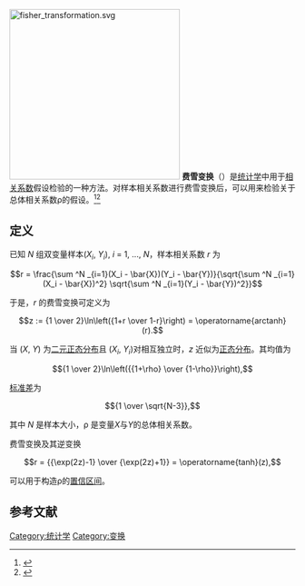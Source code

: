 [[File:fisher_transformation.svg|300px]]
'''费雪变换'''（{{lang-en|Fisher transformation}}）是[[统计学|统计学]]中用于[[相关系数|相关系数]]假设检验的一种方法。对样本相关系数进行费雪变换后，可以用来检验关于总体相关系数ρ的假设。<ref>{{cite journal| last=Fisher | first= R.A. | year=1915 | title= Frequency distribution of the values of the correlation coefficient in samples of an indefinitely large population | url=https://archive.org/details/sim_biometrika_1915-05_10_4/page/507 | journal=Biometrika | volume=10 | pages=507–521 | jstor=2331838| issue=4| publisher=Biometrika Trust | doi=10.2307/2331838}}</ref><ref>{{cite journal | authorlink=Ronald Fisher | last=Fisher | first=R.A. | year=1921 | title=On the `probable error' of a coefficient of correlation deduced from a small sample | journal=Metron | volume=1 | pages=3–32 | url=http://digital.library.adelaide.edu.au/dspace/bitstream/2440/15169/1/14.pdf | access-date=2015-09-03 | archive-date=2021-02-12 | archive-url=https://web.archive.org/web/20210212075523/https://digital.library.adelaide.edu.au/dspace/bitstream/2440/15169/1/14.pdf | dead-url=no }}</ref>

== 定义 ==
已知 ''N'' 组双变量样本(''X''<sub>''i''</sub>, ''Y''<sub>''i''</sub>), ''i'' = 1, ..., ''N''，样本相关系数 ''r'' 为
:<math>r = \frac{\sum ^N _{i=1}(X_i - \bar{X})(Y_i - \bar{Y})}{\sqrt{\sum ^N _{i=1}(X_i - \bar{X})^2} \sqrt{\sum ^N _{i=1}(Y_i - \bar{Y})^2}}</math>

于是，''r'' 的费雪变换可定义为 

:<math>z := {1 \over 2}\ln\left({1+r \over 1-r}\right) = \operatorname{arctanh}(r).</math>


当 (''X'', ''Y'') 为[[多元正态分布|二元正态分布]]且 (''X''<sub>''i''</sub>, ''Y''<sub>''i''</sub>)对相互独立时，''z'' 近似为[[正态分布|正态分布]]。其均值为
:<math>{1 \over 2}\ln\left({{1+\rho} \over {1-\rho}}\right),</math>

[[标准差|标准差]]为
:<math>{1 \over \sqrt{N-3}},</math>

其中 ''N'' 是样本大小，ρ 是变量''X''与''Y''的总体相关系数。

费雪变换及其逆变换
:<math>r = {{\exp(2z)-1} \over {\exp(2z)+1}} = \operatorname{tanh}(z),</math>

可以用于构造ρ的[[置信区间|置信区间]]。

== 参考文献 ==
{{reflist}}

{{统计学}}

[[Category:统计学|Category:统计学]]
[[Category:变换|Category:变换]]